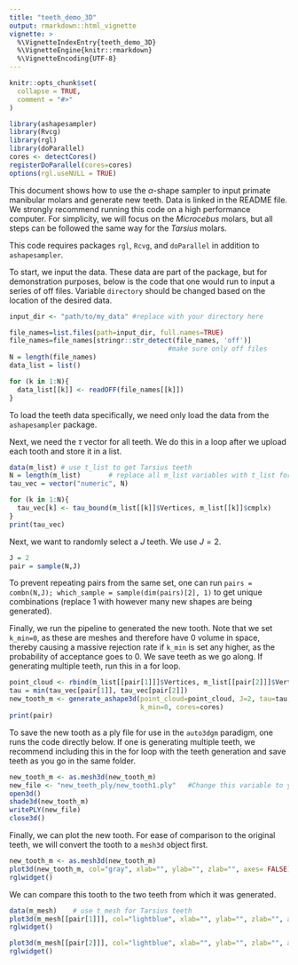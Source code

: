 ```yaml
---
title: "teeth_demo_3D"
output: rmarkdown::html_vignette
vignette: >
  %\VignetteIndexEntry{teeth_demo_3D}
  %\VignetteEngine{knitr::rmarkdown}
  %\VignetteEncoding{UTF-8}
---
```


```r
knitr::opts_chunk$set(
  collapse = TRUE,
  comment = "#>"
)
```

```r
library(ashapesampler)
library(Rvcg)
library(rgl)
library(doParallel)
cores <- detectCores()
registerDoParallel(cores=cores)
options(rgl.useNULL = TRUE)
```

This document shows how to use the $\alpha$-shape sampler to input primate manibular molars and generate new teeth. Data is linked in the README file. We strongly recommend running this code on a high performance computer. For simplicity, we will focus on the *Microcebus* molars, but all steps can be followed the same way for the *Tarsius* molars.

This code requires packages `rgl`, `Rcvg`, and `doParallel` in addition to `ashapesampler`.

To start, we input the data. These data are part of the package, but for demonstration purposes, below is the code that one would run to input a series of off files.  Variable `directory` should be changed based on the location of the desired data.

```r
input_dir <- "path/to/my_data" #replace with your directory here

file_names=list.files(path=input_dir, full.names=TRUE)
file_names=file_names[stringr::str_detect(file_names, 'off')] 
                                        #make sure only off files
N = length(file_names)
data_list = list()

for (k in 1:N){
  data_list[[k]] <- readOFF(file_names[[k]])
}
```

To load the teeth data specifically, we need only load the data from the `ashapesampler` package. 

Next, we need the $\tau$ vector for all teeth. We do this in a loop after we upload each tooth and store it in a list. 

```r
data(m_list) # use t_list to get Tarsius teeth
N = length(m_list)       # replace all m_list variables with t_list for tarsius
tau_vec = vector("numeric", N)

for (k in 1:N){
  tau_vec[k] <- tau_bound(m_list[[k]]$Vertices, m_list[[k]]$cmplx)
}
print(tau_vec)
```

Next, we want to randomly select a $J$ teeth. We use $J=2$.
```r
J = 2
pair = sample(N,J)
```

To prevent repeating pairs from the same set, one can run `pairs = combn(N,J); which_sample = sample(dim(pairs)[2], 1)` to get unique combinations (replace 1 with however many new shapes are being generated).

Finally, we run the pipeline to generated the new tooth. Note that we set `k_min=0`, as these are meshes and therefore have 0 volume in space, thereby causing a massive rejection rate if `k_min` is set any higher, as the probability of acceptance goes to 0. We save teeth as we go along. If generating multiple teeth, run this in a for loop.

```r
point_cloud <- rbind(m_list[[pair[1]]]$Vertices, m_list[[pair[2]]]$Vertices)
tau = min(tau_vec[pair[1]], tau_vec[pair[2]])
new_tooth_m <- generate_ashape3d(point_cloud=point_cloud, J=2, tau=tau, 
                                 k_min=0, cores=cores)
print(pair)
```

To save the new tooth as a ply file for use in the `auto3dgm` paradigm, one runs the code directly below. If one is generating multiple teeth, we recommend including this in the for loop with the teeth generation and save teeth as you go in the same folder.

```r
new_tooth_m <- as.mesh3d(new_tooth_m)
new_file <- "new_teeth_ply/new_tooth1.ply"   #Change this variable to your file.
open3d()
shade3d(new_tooth_m)
writePLY(new_file)
close3d()
```

Finally, we can plot the new tooth. For ease of comparison to the original teeth, we will convert the tooth to a `mesh3d` object first.

```r
new_tooth_m <- as.mesh3d(new_tooth_m)
plot3d(new_tooth_m, col="gray", xlab="", ylab="", zlab="", axes= FALSE)
rglwidget()
```

We can compare this tooth to the two teeth from which it was generated.

```r
data(m_mesh)    # use t_mesh for Tarsius teeth
plot3d(m_mesh[[pair[1]]], col="lightblue", xlab="", ylab="", zlab="", axes=FALSE)
rglwidget()
```

```r
plot3d(m_mesh[[pair[2]]], col="lightblue", xlab="", ylab="", zlab="", axes=FALSE)
rglwidget()
```
